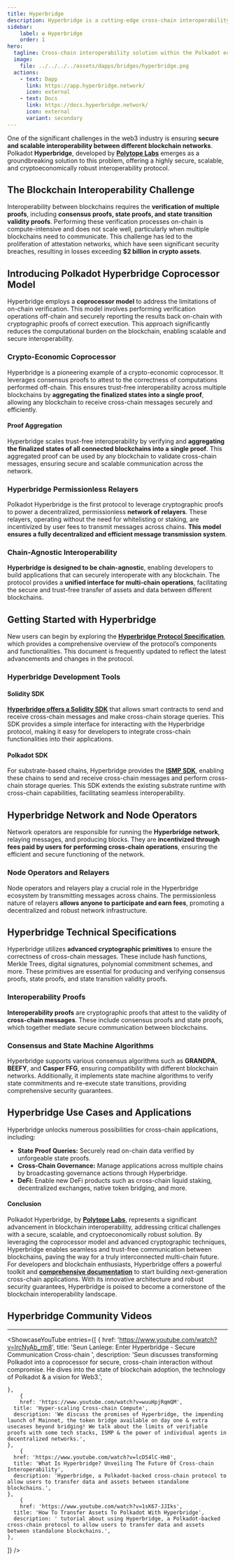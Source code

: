 ```yaml
---
title: Hyperbridge
description: Hyperbridge is a cutting-edge cross-chain interoperability solution within the Polkadot ecosystem, enabling seamless and secure communication across different blockchain networks.
sidebar:
    label: ✪ Hyperbridge
    order: 1
hero:
  tagline: Cross-chain interoperability solution within the Polkadot ecosystem.
  image: 
    file: ../../../../assets/dapps/bridges/hyperbridge.png
  actions:
    - text: Dapp
      link: https://app.hyperbridge.network/
      icon: external
    - text: Docs
      link: https://docs.hyperbridge.network/
      icon: external
      variant: secondary
---
```



One of the significant challenges in the web3 industry is ensuring **secure and scalable interoperability between different blockchain networks**. Polkadot **Hyperbridge**, developed by **[Polytope Labs](/club/orgs/software/polytope-labs/)** emerges as a groundbreaking solution to this problem, offering a highly secure, scalable, and cryptoeconomically robust interoperability protocol.

## The Blockchain Interoperability Challenge
Interoperability between blockchains requires the **verification of multiple proofs**, including **consensus proofs, state proofs, and state transition validity proofs**. Performing these verification processes on-chain is compute-intensive and does not scale well, particularly when multiple blockchains need to communicate. This challenge has led to the proliferation of attestation networks, which have seen significant security breaches, resulting in losses exceeding **$2 billion in crypto assets**.

## Introducing Polkadot Hyperbridge Coprocessor Model
Hyperbridge employs a **coprocessor model** to address the limitations of on-chain verification. This model involves performing verification operations off-chain and securely reporting the results back on-chain with cryptographic proofs of correct execution. This approach significantly reduces the computational burden on the blockchain, enabling scalable and secure interoperability.

### Crypto-Economic Coprocessor
Hyperbridge is a pioneering example of a crypto-economic coprocessor. It leverages consensus proofs to attest to the correctness of computations performed off-chain. This ensures trust-free interoperability across multiple blockchains by **aggregating the finalized states into a single proof**, allowing any blockchain to receive cross-chain messages securely and efficiently.

#### Proof Aggregation
Hyperbridge scales trust-free interoperability by verifying and **aggregating the finalized states of all connected blockchains into a** **single proof**. This aggregated proof can be used by any blockchain to validate cross-chain messages, ensuring secure and scalable communication across the network.

### Hyperbridge Permissionless Relayers
Polkadot Hyperbridge is the first protocol to leverage cryptographic proofs to power a decentralized, permissionless **network of relayers**. These relayers, operating without the need for whitelisting or staking, are incentivized by user fees to transmit messages across chains. **This model ensures a fully decentralized and efficient message transmission system**.

### Chain-Agnostic Interoperability
**Hyperbridge is designed to be chain-agnostic**, enabling developers to build applications that can securely interoperate with any blockchain. The protocol provides a **unified interface for multi-chain operations**, facilitating the secure and trust-free transfer of assets and data between different blockchains.

## Getting Started with Hyperbridge
New users can begin by exploring the [**Hyperbridge Protocol Specification**](https://docs.hyperbridge.network/protocol), which provides a comprehensive overview of the protocol’s components and functionalities. This document is frequently updated to reflect the latest advancements and changes in the protocol.

### Hyperbridge Development Tools
#### Solidity SDK
[**Hyperbridge offers a Solidity SDK**](https://docs.hyperbridge.network/developers/evm/getting-started) that allows smart contracts to send and receive cross-chain messages and make cross-chain storage queries. This SDK provides a simple interface for interacting with the Hyperbridge protocol, making it easy for developers to integrate cross-chain functionalities into their applications.
#### Polkadot SDK
For substrate-based chains, Hyperbridge provides the [**ISMP SDK**](https://docs.hyperbridge.network/developers/polkadot/integration), enabling these chains to send and receive cross-chain messages and perform cross-chain storage queries. This SDK extends the existing substrate runtime with cross-chain capabilities, facilitating seamless interoperability.

## Hyperbridge Network and Node Operators
Network operators are responsible for running the **Hyperbridge network**, relaying messages, and producing blocks. They are **incentivized through fees paid by users for performing cross-chain operations**, ensuring the efficient and secure functioning of the network.

### Node Operators and Relayers
Node operators and relayers play a crucial role in the Hyperbridge ecosystem by transmitting messages across chains. The permissionless nature of relayers **allows anyone to participate and earn fees**, promoting a decentralized and robust network infrastructure.

## Hyperbridge Technical Specifications
Hyperbridge utilizes **advanced cryptographic primitives** to ensure the correctness of cross-chain messages. These include hash functions, Merkle Trees, digital signatures, polynomial commitment schemes, and more. These primitives are essential for producing and verifying consensus proofs, state proofs, and state transition validity proofs.

### Interoperability Proofs
**Interoperability proofs** are cryptographic proofs that attest to the validity of **cross-chain messages**. These include consensus proofs and state proofs, which together mediate secure communication between blockchains.

### Consensus and State Machine Algorithms
Hyperbridge supports various consensus algorithms such as **GRANDPA**, **BEEFY**, and **Casper FFG**, ensuring compatibility with different blockchain networks. Additionally, it implements state machine algorithms to verify state commitments and re-execute state transitions, providing comprehensive security guarantees.

## Hyperbridge Use Cases and Applications
Hyperbridge unlocks numerous possibilities for cross-chain applications, including:
- **State Proof Queries:** Securely read on-chain data verified by unforgeable state proofs.
- **Cross-Chain Governance:** Manage applications across multiple chains by broadcasting governance actions through Hyperbridge.
- **DeFi:** Enable new DeFi products such as cross-chain liquid staking, decentralized exchanges, native token bridging, and more.

#### Conclusion
Polkadot Hyperbridge, by **[Polytope Labs](/club/orgs/software/polytope-labs/)**, represents a significant advancement in blockchain interoperability, addressing critical challenges with a secure, scalable, and cryptoeconomically robust solution. By leveraging the coprocessor model and advanced cryptographic techniques, Hyperbridge enables seamless and trust-free communication between blockchains, paving the way for a truly interconnected multi-chain future.
For developers and blockchain enthusiasts, Hyperbridge offers a powerful toolkit and [**comprehensive documentation**](https://docs.hyperbridge.network/) to start building next-generation cross-chain applications. With its innovative architecture and robust security guarantees, Hyperbridge is poised to become a cornerstone of the blockchain interoperability landscape.


## Hyperbridge Community Videos
------------
<ShowcaseYouTube
  entries={[
    {
      href: 'https://www.youtube.com/watch?v=lrcNyAb_rm8',
      title: 'Seun Lanlege: Enter Hyperbridge - Secure Communication Cross-chain ',
      description: 'Seun discusses transforming Polkadot into a coprocessor for secure, cross-chain interaction without compromise. He dives into the state of blockchain adoption, the technology of Polkadot & a vision for Web3.',

    },
        {
        href: 'https://www.youtube.com/watch?v=wuuHpjRqmQM',
      title: 'Hyper-scaling Cross-chain Compute',
      description: 'We discuss the promises of Hyperbridge, the impending launch of Mainnet, the token bridge available on day one & extra usecases beyond bridging! We talk about the limits of verifiable proofs with some tech stacks, ISMP & the power of individual agents in decentralized networks.',
    },
        {
      href: 'https://www.youtube.com/watch?v=lcD54lC-Hm8',
      title: 'What Is Hyperbridge? Unveiling The Future Of Cross-chain Interoperability',
      description: 'Hyperbridge, a Polkadot-backed cross-chain protocol to allow users to transfer data and assets between standalone blockchains.',
    },
        {
        href: 'https://www.youtube.com/watch?v=1sK67-JJIks',
      title: 'How To Transfer Assets To Polkadot With Hyperbridge',
      description: ' tutorial about using Hyperbridge, a Polkadot-backed cross-chain protocol to allow users to transfer data and assets between standalone blockchains.',
    },
  ]} />